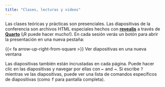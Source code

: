 ```yaml
---
title: "Clases, lecturas y videos"
---
```


Las clases teóricas y prácticas son presenciales. Las diapositivas de la conferencia son archivos HTML especiales hechos con [**revealjs**](https://revealjs.com/) a través de [**Quarto**](https://quarto.org/docs/presentations/revealjs/) (¡R puede hacer mucho!). En cada sesión verás un botón para abrir la presentación en una nueva pestaña:

<p class="buttons" style="text-align:center;"><span class="btn btn-danger">{{< fa arrow-up-right-from-square >}} Ver diapositivas en una nueva ventana</span>

Las diapositivas también están incrustadas en cada página. Puede hacer clic en las diapositivas y navegar por ellas con <kbd>←</kbd> and <kbd>→</kbd>. Si escribe <kbd>?</kbd> mientras ve las diapositivas, puede ver una lista de comandos específicos de diapositivas (como <kbd>f</kbd> para pantalla completa).



